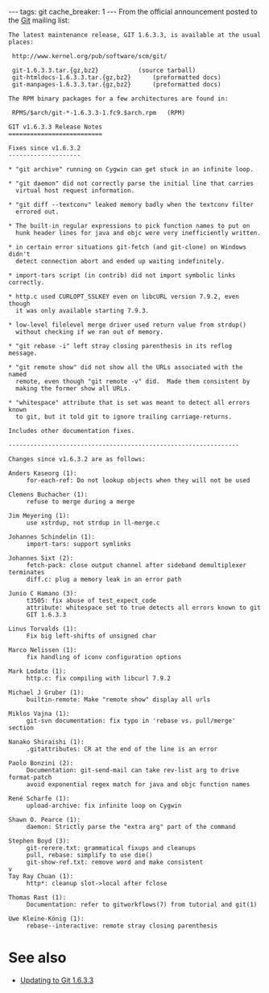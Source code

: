 ---
tags: git
cache_breaker: 1
---
From the official announcement posted to the [[Git]] mailing list:

<pre>The latest maintenance release, GIT 1.6.3.3, is available at the usual
places:

 http://www.kernel.org/pub/software/scm/git/

 git-1.6.3.3.tar.{gz,bz2}			(source tarball)
 git-htmldocs-1.6.3.3.tar.{gz,bz2}		(preformatted docs)
 git-manpages-1.6.3.3.tar.{gz,bz2}		(preformatted docs)

The RPM binary packages for a few architectures are found in:

 RPMS/$arch/git-*-1.6.3.3-1.fc9.$arch.rpm	(RPM)

GIT v1.6.3.3 Release Notes
==========================

Fixes since v1.6.3.2
--------------------

* "git archive" running on Cygwin can get stuck in an infinite loop.

* "git daemon" did not correctly parse the initial line that carries
  virtual host request information.

* "git diff --textconv" leaked memory badly when the textconv filter
  errored out.

* The built-in regular expressions to pick function names to put on
  hunk header lines for java and objc were very inefficiently written.

* in certain error situations git-fetch (and git-clone) on Windows didn't
  detect connection abort and ended up waiting indefinitely.

* import-tars script (in contrib) did not import symbolic links correctly.

* http.c used CURLOPT_SSLKEY even on libcURL version 7.9.2, even though
  it was only available starting 7.9.3.

* low-level filelevel merge driver used return value from strdup()
  without checking if we ran out of memory.

* "git rebase -i" left stray closing parenthesis in its reflog message.

* "git remote show" did not show all the URLs associated with the named
  remote, even though "git remote -v" did.  Made them consistent by
  making the former show all URLs.

* "whitespace" attribute that is set was meant to detect all errors known
  to git, but it told git to ignore trailing carriage-returns.

Includes other documentation fixes.

----------------------------------------------------------------

Changes since v1.6.3.2 are as follows:

Anders Kaseorg (1):
     for-each-ref: Do not lookup objects when they will not be used

Clemens Buchacher (1):
     refuse to merge during a merge

Jim Meyering (1):
     use xstrdup, not strdup in ll-merge.c

Johannes Schindelin (1):
     import-tars: support symlinks

Johannes Sixt (2):
     fetch-pack: close output channel after sideband demultiplexer terminates
     diff.c: plug a memory leak in an error path

Junio C Hamano (3):
     t3505: fix abuse of test_expect_code
     attribute: whitespace set to true detects all errors known to git
     GIT 1.6.3.3

Linus Torvalds (1):
     Fix big left-shifts of unsigned char

Marco Nelissen (1):
     fix handling of iconv configuration options

Mark Lodato (1):
     http.c: fix compiling with libcurl 7.9.2

Michael J Gruber (1):
     builtin-remote: Make "remote show" display all urls

Miklos Vajna (1):
     git-svn documentation: fix typo in 'rebase vs. pull/merge' section

Nanako Shiraishi (1):
     .gitattributes: CR at the end of the line is an error

Paolo Bonzini (2):
     Documentation: git-send-mail can take rev-list arg to drive format-patch
     avoid exponential regex match for java and objc function names

René Scharfe (1):
     upload-archive: fix infinite loop on Cygwin

Shawn O. Pearce (1):
     daemon: Strictly parse the "extra arg" part of the command

Stephen Boyd (3):
     git-rerere.txt: grammatical fixups and cleanups
     pull, rebase: simplify to use die()
     git-show-ref.txt: remove word and make consistent
v
Tay Ray Chuan (1):
     http*: cleanup slot->local after fclose

Thomas Rast (1):
     Documentation: refer to gitworkflows(7) from tutorial and git(1)

Uwe Kleine-König (1):
     rebase--interactive: remote stray closing parenthesis</pre>

= See also =

* [[Updating to Git 1.6.3.3]]
